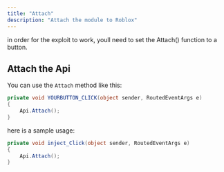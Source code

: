 ```yaml
---
title: "Attach"
description: "Attach the module to Roblox"
---
```


<Info>
  in order for the exploit to work, youll need to set the Attach() function to a button.&#x20;
</Info>

## Attach the Api

You can use the `Attach` method like this:

```csharp
private void YOURBUTTON_CLICK(object sender, RoutedEventArgs e)
{
    Api.Attach();
}
```

here is a sample usage:

```csharp
private void inject_Click(object sender, RoutedEventArgs e)
{
    Api.Attach();
}
```